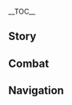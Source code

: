 {{CharacterTabs}}
{{LanguageTabs}}
__TOC__
==Story==
{{VO/Story
|character           = Kaveh
|language            = ja
|name                = カーヴェ

<!-- Hello -->
|vo_01_01_title      = 初めまして…
|vo_01_01_subtitle   = Hello
|vo_01_01_file       = VO_{language}{character} Hello.ogg
|vo_01_01_tx         = こうして会えたのは喜ばしいことだ。近しいビジョンを持つ人といてこそ、会話も弾むというものだからね。<br>初めまして、そしてこんにちは。僕は建築デザイナーのカーヴェだ。僕の協力がいるということなら、まずは詳しい要望を伺おうか。
|vo_01_01_rm         = Koushite aeta no wa yorokobashii koto da. Chikashii bijion wo motsu hito to ite koso, kaiwa mo hazumu to iu mono da kara ne.<br>Hajimemashite, soshite konnichiwa. Boku wa kenchiku dezainaa no Kaave da. Boku no kyouryoku ga iru to iu koto nara, mazu wa kuwashii youbou wo ukagaou ka.

<!-- Chats -->
|vo_02_01_title      = 世間話·美学
|vo_02_01_subtitle   = Chat: Beauty
|vo_02_01_file       = VO_{language}{character} Chat - Beauty.ogg
|vo_02_01_tx         = 美の鑑賞というものを理解できるのは、ある種のいい品性だと言えるな。
|vo_02_01_rm         = Bi no kanshou to iu mono wo rikai dekiru no wa, aru shu no ii hinsei da to ieru na.
|vo_02_02_title      = 世間話·退屈しのぎ
|vo_02_02_subtitle   = Chat: Overcoming Boredom
|vo_02_02_file       = VO_{language}{character} Chat - Overcoming Boredom.ogg
|vo_02_02_tx         = 家に閉じこもってばかりいないで、もっと出歩くんだ。
|vo_02_02_rm         = Ie ni tojikomotte bakari inai de, motto dearuku nda.
|vo_02_03_title      = 世間話·改善
|vo_02_03_subtitle   = Chat: Final Polish
|vo_02_03_file       = VO_{language}{character} Chat - Final Polish.ogg
|vo_02_03_tx         = 前の案にはまだ改善点が残ってる。締め切りまでもう少し直すとしよう…
|vo_02_03_rm         = Mae no an ni wa mada kaizenten ga nokotteru. Shimekiri made mou sukoshi naosu to shiyou...

<!-- Weather -->
|vo_03_01_title      = 雨の日…
|vo_03_01_subtitle   = When It Rains
|vo_03_01_file       = VO_{language}{character} When It Rains.ogg
|vo_03_01_tx         = あれ？雨が降ってきたな。まずいぞ、傘は持ってきてないのに…
|vo_03_01_rm         = Are? Ame ga futte kita na. Mazui zo, kasa wa motte kite nai no ni...
|vo_03_02_title      = 雷の日…
|vo_03_02_subtitle   = When Thunder Strikes
|vo_03_02_file       = VO_{language}{character} When Thunder Strikes.ogg
|vo_03_02_tx         = いまの落雷を見たか？面白い形をしてたな！
|vo_03_02_rm         = Ima no rakurai wo mita ka? Omoshiroi katachi wo shiteta na!
|vo_03_03_title      = 雪の日…
|vo_03_03_subtitle   = When It Snows
|vo_03_03_file       = VO_{language}{character} When It Snows.ogg
|vo_03_03_tx         = スーーーッ…やけに背中の風通しがいいな…それに、胸元も…
|vo_03_03_rm         = Suuuu'... Yake ni senaka no kazetooshi ga ii na... Sore ni, munamoto mo...
|vo_03_04_title      = 晴れの日…
|vo_03_04_subtitle   = When the Sun Is Out
|vo_03_04_file       = VO_{language}{character} When the Sun Is Out.ogg
|vo_03_04_tx         = 日光を浴びすぎると、眠くなるんだ。徹夜で仕事をしたときみたいに、頭がクラクラするよ…
|vo_03_04_rm         = Nikkou wo abisugiru to, nemuku naru nda. Tetsuya de shigoto wo shita toki mitai ni, atama ga kurakura suru yo...
|vo_03_05_title      = 砂漠にいる時…
|vo_03_05_subtitle   = In the Desert
|vo_03_05_file       = VO_{language}{character} In the Desert.ogg
|vo_03_05_tx         = 初めて来たわけじゃないんだが、毎度毎度暑すぎるんだよ…はぁ、どこかに涼しい場所ないかな…
|vo_03_05_rm         = Hajimete kita wake ja nai nda ga, maido maido atsusugiru nda yo... Haa, doko ka ni suzushii basho nai ka na...

<!-- Greetings -->
|vo_04_01_title      = おはよう…
|vo_04_01_subtitle   = Good Morning
|vo_04_01_file       = VO_{language}{character} Good Morning.ogg
|vo_04_01_tx         = よく眠れたか？君の今日が順調で、かつ朝っぱらから機嫌を損なうようなやつに出会わないことを祈ってるよ。
|vo_04_01_rm         = Yoku nemureta ka? Kimi no kyou ga junchou de, katsu asappara kara kigen wo sokonau you-na yatsu ni deawanai koto wo inotteru yo.
|vo_04_02_title      = こんにちは…
|vo_04_02_subtitle   = Good Afternoon
|vo_04_02_file       = VO_{language}{character} Good Afternoon.ogg
|vo_04_02_tx         = 真昼の日差しは厳しい…外に干してた建材はどうなったかな…
|vo_04_02_rm         = Mahiru no hizashi wa kibishii... Soto ni hoshiteta kenzai wa dou natta ka na...
|vo_04_03_title      = こんばんは…
|vo_04_03_subtitle   = Good Evening
|vo_04_03_file       = VO_{language}{character} Good Evening.ogg
|vo_04_03_tx         = 今夜は星が沢山見えるなあ。何だか、いい兆しだと思わないか？
|vo_04_03_rm         = Kon'ya wa hoshi ga takusan mieru naa. Nan da ka, ii kizashi da to omowanai ka?
|vo_04_04_title      = おやすみ…
|vo_04_04_subtitle   = Good Night
|vo_04_04_file       = VO_{language}{character} Good Night.ogg
|vo_04_04_tx         = 頭を空っぽにして、すべての悩みを忘れよう。おやすみ。
|vo_04_04_rm         = Atama wo karappo ni shite, subete no nayami wo wasureyou. Oyasumi.

<!-- About -->
|vo_05_01_title      = カーヴェ自身について·専門
|vo_05_01_subtitle   = About {character}: Expertise
|vo_05_01_file       = VO_{language}{character} About {character} - Expertise.ogg
|vo_05_01_tx         = 専門分野の話となると、僕もプライドの高い方だと思うんだ。もっとも、ほとんどの学者がそうだろうし、むしろそれこそが僕たちの根幹を成していると言える。このプライドさえも失ってしまえば、自分にも他人にも、多くを求めることができなくなるだろう。
|vo_05_01_rm         = Senmon bun'ya no hanashi to naru to, boku mo puraido no takai hou da to omou nda. Motto mo, hotondo no gakusha ga sou darou shi, mushiro sore koso ga boku-tachi no konkan wo nashite iru to ieru. Kono puraido sae mo ushinatte shimaeba, jibun ni mo tanin ni mo, ooku wo motomeru koto ga dekinaku naru darou.
|vo_05_02_title      = カーヴェ自身について·芸術
|vo_05_02_subtitle   = About {character}: Artistry
|vo_05_02_friendship = 4
|vo_05_02_file       = VO_{language}{character} About {character} - Artistry.ogg
|vo_05_02_tx         = 芸術性は…僕が仕事で一番に求めるものじゃないし、そうなるべきでもない。品質と安全性こそが一番大切だ。だからといって、僕が一度でも芸術性を諦めたことはないぞ。何故なら、それが僕と他の人を根本から分かつものなんだからな。
|vo_05_02_rm         = Geijutsusei wa... Boku ga shigoto de ichiban motomeru mono ja nai shi, sou narubeki de mo nai. Hinshitsu to anzeisei koso ga ichiban taisetsu da. Da kara to itte, boku ga ichido de mo geijutsusei wo akirameta koto wa nai zo. Naze nara, sore ga boku to hoka no hito wo konpon kara wakatsu mono nan da kara na.

<!-- About Us -->
|vo_06_01_title      = 鑑賞について…
|vo_06_01_subtitle   = About Us: Appreciation
|vo_06_01_file       = VO_{language}{character} About Us - Appreciation.ogg
|vo_06_01_tx         = アルカサルザライパレスは見たことあるだろ？あれは僕の一番のお気に入りだ。僕はあの作品に、それはもう、他のやつには到底理解できないほどの心血を注いだ…ははっ、君たちは僕じゃないし、この業界に従事しているわけでもないから、きっと理解できないだろう。まぁ…たまには、人にも理解してもらいたいんだけどね。
|vo_06_01_rm         = Arukasaruzarai Paresu wa mita koto aru daro? Are wa boku no ichiban no o-ki ni iri da. Boku wa ano sakuhin ni, sore wa mou, hoka no yatsu ni wa toutei rikai dekinai hodo no shinketsu wo sosoi da... Haha', kimi-tachi wa boku ja nai shi, kono gyoukai ni juuji shite iru wake de mo nai kara, kitto rikai dekinai darou. Maa... Tama ni wa, hito ni mo rikai shite moraitai da kedo ne.
|vo_06_02_title      = 理想について…
|vo_06_02_subtitle   = About Us: Ideals
|vo_06_02_friendship = 6
|vo_06_02_file       = VO_{language}{character} About Us - Ideals.ogg
|vo_06_02_tx         = その人の理想を見抜くことで、初めてその人の心に触れることができる…僕はずっとそう思ってる。だけど、理想とか夢とか…自分や人のそういったところに触れるのは、ある種のリスク、可能性を広げることにつながるかもしれない。そして、誰もがそれらに向き合える力を持ってるわけじゃないんだ。
|vo_06_02_rm         = Sono hito no risou wo minuku koto de, hajimete sono hito no kokoro ni fureru koto ga dekiru... Boku wa zutto sou omotteru. Da kedo, risou to ka yume to ka... Jibun ya hito no sou itta tokoro ni fureru no wa, aru shu no risuku, kanousei wo hirogeru koto ni tsunagaru ka mo shirenai. Soshite, dare mo ga sorera ni mukiaeru chikara wo motteru wake ja nai nda.

<!-- Miscellany I -->
|vo_07_01_title      = 「神の目」について…
|vo_07_01_subtitle   = About the [[Vision]]
|vo_07_01_friendship = 4
|vo_07_01_file       = VO_{language}{character} About the Vision.ogg
|vo_07_01_tx         = できれば、こんな言葉は口にしたくないんだが&mdash;&mdash;「願いを持つことは、時には辛いことでもある」ってね。幸い、僕は自分の「神の目」のことは嫌いじゃない。
|vo_07_01_rm         = Dekireba, konna kotoba wa kuchi ni shitakunai nda ga{{lmdash}} "Negai wo motsu koto wa, toki ni wa tsurai koto de mo aru" tte ne. Saiwai, boku wa jibun no "Kami no Me" no koto wa kirai ja nai.
|vo_07_02_title      = シェアしたいこと…
|vo_07_02_subtitle   = Something to Share
|vo_07_02_file       = VO_{language}{character} Something to Share.ogg
|vo_07_02_tx         = 自分が何のために創作をしているのか、これを理解している人は尊敬に値する。君もそう思うだろ？
|vo_07_02_rm         = Jibun ga nan no tame ni sousaku wo shite iru no ka, kore wo rikai shite iru hito wa sonkei ni atai suru. Kimi mo sou omou daro?
|vo_07_03_title      = 興味のあること…
|vo_07_03_subtitle   = Interesting Things
|vo_07_03_file       = VO_{language}{character} Interesting Things.ogg
|vo_07_03_tx         = 素人は、妙論派建築デザイナーたちの専門分野を、土やら木材やらだと思いがちだが…これはあまりにも浅い見解だ。議論の必要もない。材料をくっつけるだけで建物が完成するっていうなら、それはこの学科の存在意義を否定しているようなものだ。建築設計は人類の文化の一環であり、芸術でもある。芸術が人から離れ、独立して存在することは不可能なんだ。使う人の気持ち、見る人の心境…僕はこれらについて常々考えを巡らせている。ああ、そうだ。芸術表現と人文的なニーズをいかに融合させるかというのも、とても重要だからな。
|vo_07_03_rm         = Shirouto wa, Myouron-ha kenchiku dezainaa-tachi no senmon bun'ya wo, tsuchi yara mokuzai yara da to omoi ga chi da ga... Kore wa amari ni mo asai kenkai da. Giron no hitsuyou mo nai. Zairyou wo kuttsukeru dake de tatemono ga kansei suru tte iu nara, sore wa kono gakka no sonzai igi wo hitei shite iru you-na mono da. Kenchiku sekkei wa jinrui no bunka no ikkan de ari, geijutsu de mo aru. Geijutsu ga hito kara hanare, dokuritsu shite sonzai suru koto wa fukanou nan da. Tsukau hito no kimochi, miru hito no shinkyou... Boku wa korera ni tsuite tsunedzune kangae wo megurasete iru. Aa, sou da. Geijutsu hyougen to jinbunteki-na niizu wo ika ni yuugou saseru ka to iu mono, totemo juuyou da kara na.

<!-- About Others -->
|vo_08_01_title      = クラクサナリデビについて…
|vo_08_01_subtitle   = About [[Lesser Lord Kusanali]]
|vo_08_01_friendship = 4
|vo_08_01_file       = VO_{language}{character} About Lesser Lord Kusanali.ogg
|vo_08_01_tx         = クラクサナリデビ様はとても賢明な神だ。知恵に富み、常人とは比べようもない美徳を持っていらっしゃる。彼女は他人を理解し、包容してくれるんだ…スメールのような学術の国において、クラクサナリデビ様が落ち着いていられるのには…感心するばかりだよ。<br>たまに思うんだが、神様には悩みが何もないんだろうか？知恵は往々にして、困惑と共に生まれてくるものだ…そう考えると、一体何が本当の幸せなんだろうな。
|vo_08_01_rm         = Kura Kusanari Debi-sama wa totemo kenmei-na kami da. Chie ni tomi, joujin to wa kurabeyou mo nai bitoku wo motte irassharu. Kanojo wa tanin wo rikai shi, houyou shite kureru nda... Sumeeru no you-na gakujutsu no kuni ni oite, Kura Kusanari Debi-sama ga ochitsuite irareru no ni wa... Kanshin suru bakari da yo.<br>Tama ni omou nda ga, kami-sama ni wa nayami ga nani mo nai ndarou ka? Chie wa ouou ni shite, konwaku to tomo ni umarete kuru mono da... Sou kangaeru to, ittai nani ga hontou no shiawase nan darou na.
|vo_08_02_title      = アルハイゼンについて·性格
|vo_08_02_subtitle   = About [[Alhaitham]]: Temperament
|vo_08_02_friendship = 4
|vo_08_02_file       = VO_{language}{character} About Alhaitham - Temperament.ogg
|vo_08_02_tx         = あいつほどあきれたやつは…人間がどれだけたくさんいようと、二人と見つけることはできないだろうな！この言葉、たとえ本人を目の前にしたって言えるぞ。<br>あいつは頭がいい、それは君も知ってるだろう。賢いやつほど短気だというが…それは半分しか合ってない。特にあいつの場合はな&mdash;&mdash;一般的な友好の定義に沿って振舞う方法をよく知ってるにも関わらず、ただそうしたくないから、しないというだけなんだ。<br>もし君があいつのことを性格が普通にいいとか、お堅くて機械みたいなやつだとか思ってるのなら、それはあいつのことを十分に知らない証拠だ。あいつの個性は強烈すぎて、普通の人間には理解できないんだよ。
|vo_08_02_rm         = Aitsu hodo akireta yatsu wa... Ningen ga dore dake takusan iyou to, futari to mitsukeru koto wa dekinai darou na! Kono kotoba, tatoe honnin wo me no mae ni shitatte ieru zo.<br>Aitsu wa atama ga ii, sore wa kimi mo shitteru darou. Kashikoi yatsu hodo tanki da to iu ga... Sore wa hanbun shika atte nai. Toku ni aitsu no baai wa na{{lmdash}} Ippanteki-na yuukou no teigi ni sotte furumau houhou wo yoku shitteru ni mo kakawarazu, tada sou shitakunai kara, shinai to iu dake nan da.<br>Moshi kimi ga aitsu no koto wo seikaku ga futsuu ni ii to ka, o-katakute kikai mitai-na yatsu da to ka omotteru no nara, sore wa aitsu no koto wo juubun ni shiranai shouko da. Aitsu no kosei wa kyouretsu sugite, futsuu no ningen ni wa rikai dekinai nda yo.
|vo_08_03_title      = アルハイゼンについて·複雑
|vo_08_03_subtitle   = About [[Alhaitham]]: It's Complicated
|vo_08_03_friendship = 4
|vo_08_03_file       = VO_{language}{character} About Alhaitham - It's Complicated.ogg
|vo_08_03_tx         = 確かに、アルハイゼンにはいくらか助けられてきた。もし学生時代の親しい間柄が続いていたとしたら…僕は今でもしょっちゅう、あいつに感謝の言葉を浴びせていただろう。けど…もうそんなことは口に出せないし、そんな気持ちを簡単に認めることもしたくないんだ。<br>まあ、何にでも善し悪しがあるだろ？色んなものがまるで運命のいたずらみたいで…これは、何回かやり直したくらいじゃ見抜けないんだ。もちろん、ああいうやつと知り合えるのも得難いことではある。あいつが自分の性格の特にひどい部分を抑えられたら、なおいいんだけどね。いや、そんなの不可能か。
|vo_08_03_rm         = Tashika ni, Aruhaizen ni wa ikuraka tasukerarete kita. Moshi gakusei jidai no shitashii aidagara ga tsudzuite ita to shitara... Boku wa ima de mo shocchuu, aitsu ni kansha no kotoba wo abisete itadarou. Kedo... Mou sonna koto wa kuchi ni dasenai shi, sonna kimochi wo kantan ni mitomeru koto mo shitakunai nda.<br>Maa, nan ni de mo yoshiashi de aru daro? Ironna mono ga maru de unmei no itazura mitai de... Kore wa, nankaika yarinaoshita kurai ja minukenai nda. Mochiron, aa iu yatsu to shiriaeru no mo egatai koto de wa aru. Aitsu ga jibun no seikaku no toku ni hidoi bubun wo osaeraretara, nao ii nda kedo ne. Iya, sonna no fukanou ka.
|vo_08_04_title      = ティナリについて…
|vo_08_04_subtitle   = About [[Tighnari]]
|vo_08_04_friendship = 4
|vo_08_04_file       = VO_{language}{character} About Tighnari.ogg
|vo_08_04_tx         = ティナリか。会えばわかるけど、優しくて知識も豊富、決して自分の知恵をひけらかすようなこともしない、とてもいいやつだ。彼は自分の仕事を心から楽しんでいる。<br>アルカサルザライパレスを建設してた頃、ガーデニング用の花の選び方を聞いたことがあるんだ。彼から返事の手紙をもらって、それからは他の問題が起きたときも助けてもらった。そうそう、セノと知り合えたのも、彼のおかげだ。
|vo_08_04_rm         = Tinari ka. Aeba wakaru kedo, yasashikute chishiki mo houfu, kesshite jibun no chie wo hikerakasu you-na koto mo shinai, totemo ii yatsu da. Kare wa jibun no shigoto wo kokoro kara tanoshinde iru.<br>Arukasaruzarai Paresu wo kensetsu shiteta koro, gaadeningu you no hana no erabikata wo kiita koto ga aru nda. Kare kara henji no tegami wo moratte, sore kara wa hoka no mondai ga okita toki mo tasukete moratta. Sousou, Seno to shiriaeta no mo, kare no okage da.
|vo_08_05_title      = ドリーについて…
|vo_08_05_subtitle   = About [[Dori]]
|vo_08_05_friendship = 4
|vo_08_05_file       = VO_{language}{character} About Dori.ogg
|vo_08_05_tx         = ドリーはアルカサルザライパレスの主で…なんだって？当たり前じゃないか、もちろんあれは僕のじゃないぞ。…そんなこと聞くなよ！<br>彼女は賢くて抜け目なく、自分のために他人を動かす方法をよく知っている。僕は…ぐぅ…とある理由で彼女から金を借りた。その件はとても複雑で…と、とにかく、彼女にはもう少し手加減してほしいもんだ、金の問題で僕を四六時中苦しめるのはやめてほしいね。…彼女、もっと優しくていい人になれると思うんだけどな。どうしてああなってしまったんだろう。
|vo_08_05_rm         = Dorii wa Arukasaruzarai Paresu no aruji de... Nan da tte? Atarimae ja nai ka, mochiron are wa boku no ja nai zo. ...Sonna koto kikuna yo!<br>Kanojo wa kashikokute nukemenaku, jibun no tame ni tanin wo ugokasu houhou wo yoku shitte iru. Boku wa... guu... to aru riyuu de kanojo kara kane wo karita. Sono ken wa totemo fukuzatsu de... To, tonkaku, kanojo ni wa mou sukoshi tekagen shite hoshii monda, kane no mondai de boku wa shirokujichuu kurushimeru no wa yamete hoshii ne. ...Kanojo, motto yasashikute ii hito ni nareru to omou nda kedo na. Doushite aa natte shimatta ndarou.
|vo_08_06_title      = セノについて…
|vo_08_06_subtitle   = About [[Cyno]]
|vo_08_06_friendship = 4
|vo_08_06_file       = VO_{language}{character} About Cyno.ogg
|vo_08_06_tx         = セノは一見冷酷で非情に見えるけど、実は温かい心の持ち主さ。ある時、ティナリが一番の友達を紹介してくれるって言うから、彼の示す方を見たんだ…そしたら、えらく覇気のあるマハマトラが入って来るじゃないか…あのときは驚いたよ。だって、ああいうタイプのマハマトラが学者とそこまで親しくなるなんて…思いもよらないだろ。<br>まあ、僕は彼のジョークに耐えられなかったけどね。冬の日にあれを聞いたら、体中の毛という毛が逆立ってしまうだろうな。もしセノが、ティナリのところで一緒に食事しようって誘ってきたら、コートをもう一枚着ていったほうがいいぞ。
|vo_08_06_rm         = Seno wa ikken reikoku de hijou ni mieru kedo, jitsu wa atatakai kokoro no mochinushi sa. Aru toki, Tinari ga ichiban no tomodachi wo shoukai shite kureru tte iu kara, kare no shimesu hou wo mita nda... Soshitara, eraku haki no aru Mahamatora ga haitte kuru ja nai ka... Ano toki wa odoroita yo. Da tte, aa iu taipu no Mahamatora ga gakusha to soko made shitashiku naru nante... Omoi mo yoranai daro.<br>Maa, boku wa kare no jooku ni taerarenakatta kedo ne. Fuyu no hi ni are wo kiitara, karadajuu no ke to iu te ga sakadatte shimau darou na. Moshi Seno ga, Tinari no tokoro de issho ni shokuji shiyou tte sasotte kitara, kooto wo mou ichimai kite itta hou ga ii zo.
|vo_08_07_title      = コレイについて…
|vo_08_07_subtitle   = About [[Collei]]
|vo_08_07_friendship = 4
|vo_08_07_file       = VO_{language}{character} About Collei.ogg
|vo_08_07_tx         = コレイか、もう僕らは結構な数会ってるんじゃないかな。あの子はアシスタントであると同時に学生でもあるから、いつもティナリのそばにくっついているよ。何に対しても真剣に取り組むし、辛抱強くて、同年代の子たちよりずっと頼もしい。<br>でも…あの子が色々悩み事を抱えているのは、一目見れば分かる。
|vo_08_07_rm         = Korei ka, mou bokura wa kekkou-na kazu atteru njanai ka na. Ano ko wa ashisutanto de aru to douji ni gakusei de mo aru kara, itsumo Tinari no soba ni kuttsuite iru yo. Nan ni taishite mo shinken ni torikumu shi, shinbou-dzuyokute, dounendai no ko-tachi yori zutto tanomoshii.<br>De mo... Ano ko ga iroiro nayamigoto wo kakaete iru no wa, hitome mireba wakaru.
|vo_08_08_title      = ニィロウについて…
|vo_08_08_subtitle   = About [[Nilou]]
|vo_08_08_friendship = 4
|vo_08_08_file       = VO_{language}{character} About Nilou.ogg
|vo_08_08_tx         = ニィロウの踊り子としての力量は疑いようがない。ズバイルシアターがあんな役者を雇えるなんてな…ちょっと運が良すぎるんじゃないか。<br>あの子は性格が良くて、踊っているときもずっと笑顔、客席のみんなに励ましの言葉までかけてくれるらしいぞ。時間があったら、僕もニィロウの公演を見に行ってみよう。
|vo_08_08_rm         = Niirou no odoriko toshite no rikiryou wa utagai you ga nai. Zubairu Shiataa ga anna yakusha wo yatoeru nante na... Chotto un ga yosugiru nja nai ka.<br>Ano ko wa seikaku ga yokute, odotte iru toki mo zutto egao, kyakuseki no minna ni hagemashi no kotoba made kakete kureru rashii zo. Jikan ga attara, boku mo Niirou no kouen wo mi ni itte miyou.
|vo_08_09_title      = ファルザンについて…
|vo_08_09_subtitle   = About [[Faruzan]]
|vo_08_09_friendship = 4
|vo_08_09_file       = VO_{language}{character} About Faruzan.ogg
|vo_08_09_tx         = ファルザン先輩は…率直にものを言うタイプなんだ。教令院の一部の生徒は彼女を恐れているらしいが、それも無理ないな。でも、別に先輩は悪巧みをしようと考えてるわけじゃなくて、ただ興味のある学問に専念しているだけだ。知論派の人間は付き合いにくいと言う人もいるけど、それはまあ…ははは…<br>君も、彼女から生徒にならないかって誘われただろ？確かに、先輩は時々気の狂ったセールスマンに見えることもある…だけど彼女の学識は本物だ。その点は間違いない。
|vo_08_09_rm         = Faruzan-senpai wa... socchoku ni mono wo iu taipu nan da. Kyourei-in no ichibu no seito wa kanojo wo osorete iru rashii ga, sore mo muri nai na. De mo, betsu ni senpai wa warudakumi wo shiyou to kangaete wake ja nakute, tada kyoumi no aru gakumon ni sennen shite iru dake da. Chiron-ha no ningen wa tsukiai nikui to iu hito mo iru kedo, sore wa maa... Hahaha...<br>Kimi mo, kanojo kara seito ni naranai katte sasowareta daro? Tashika ni, senpai wa tokidoki ki no kurutta seerusuman ni mieru koto mo aru... Da kedo kanojo no gakushiki wa honmono da. Sono ten wa machigainai.

<!-- More About -->
|vo_09_01_title      = カーヴェを知る·1
|vo_09_01_subtitle   = More About {character}: I
|vo_09_01_file       = VO_{language}{character} More About {character} - 01.ogg
|vo_09_01_tx         = スメールでそこそこ有名？僕が？はははっ、みんな適当に言っているだけさ。自分では…まずまずかなと思ってるよ。ここに長く住めば、誰だって有名になれる。むしろ、目立たないままでいるほうが難しいんじゃないか。<br>君が僕のことを破産の件で知ったわけじゃないことを祈るよ、ふん…僕について聞きたいなら、僕のいいところをいくつか教えてやってもいいぞ。
|vo_09_01_rm         = Sumeeru de sokosoko yuumei? Boku ga? Hahaha', minna tekitou ni itte iru dake sa. Jibun de wa... Mazumazu ka na to omotteru yo. Koko ni nagaku sumeba, dare da tte yuumei ni nareru. Mushiro, medatanai mama de iru hou ga muzukashii nja nai ka.<br>Kimi ga boku no koto wo hasan no ken de shitta wake ja nai koto wo inoru yo, fun... Boku ni tsuite kikitai nara, boku no ii tokoro wo ikutsu ka oshiete yatte mo ii zo.
|vo_09_02_title      = カーヴェを知る·2
|vo_09_02_subtitle   = More About {character}: II
|vo_09_02_friendship = 3
|vo_09_02_file       = VO_{language}{character} More About {character} - 02.ogg
|vo_09_02_tx         = 教令院の学生になろうとか、思ってないよな？現実的な角度から助言しよう。たとえそうなっても、設計だけはやめておけ。設計は面白い、だけど本当に疲れるんだ。卒業したての頃、僕は先輩の下で働いていた…毎日こき使われ、がむしゃらに働いたよ。長いこと持ちこたえたけど、危うく過労死するところだったんだぞ。
|vo_09_02_rm         = Kyourei-in no gakusei ni narou to ka, omotte nai yo na? Genjitsuteki-na kakudo kara jogen shiyou. Tatoe sou natte mo, sekkei dake wa yamete oke. Sekkei wa omoshiroi, da kedo hontou ni tsukareru nda. Sotsugyou shitate no koro, boku wa senpai no shita de hataraite ita... Mainichi kokitsukaware, gamushara ni hataraita yo. Nagai koto mochikotaeta kedo, ayauku karoushi suru tokoro datta nda zo.
|vo_09_03_title      = カーヴェを知る·3
|vo_09_03_subtitle   = More About {character}: III
|vo_09_03_friendship = 4
|vo_09_03_file       = VO_{language}{character} More About {character} - 03.ogg
|vo_09_03_tx         = 人間の美意識を統一するのは難しい。だが幸い、美という概念は、比較的具体的なほうだ。美学の中には、基礎となる基準があると僕は思っている。美意識そのものを向上させることは不可能ではないとはいえ、沢山の時間を費やして積み重ねることが必要なんだ。もし、もっと詳しく知りたいのなら、僕を訪ねてくれ。
|vo_09_03_rm         = Ningen no biishiki wo touitsu suru no wa muzukashii. Da ga saiwai, bi to iu gainen wa, hikakuteki gutaiteki-na hou da. Bigaku no naka ni wa, kiso to naru kijun ga aru to boku wa omotte iru. Biishiki sono mono wo koujou saseru koto wa fukanou de wa nai to wa ie, takusan no jikan wo tsuiyashite tsumikasaneru koto ga hitsuyou nan da. Moshi, motto kuwashiku shiritai no nara, boku wo tazunete kure.
|vo_09_04_title      = カーヴェを知る·4
|vo_09_04_subtitle   = More About {character}: IV
|vo_09_04_friendship = 5
|vo_09_04_file       = VO_{language}{character} More About {character} - 04.ogg
|vo_09_04_tx         = 僕のことを「トラブルメーカー」って言う人もいるな。まったく、何だその言葉は？人が前に進む以上、他人や物事とのトラブルは避けられない。面倒事が嫌だってだけで、多くの事に目をつぶってしまう方がどうかと思うぞ。
|vo_09_04_rm         = Boku no koto wo "toraburu meekaa" tte iu hito mo iru na. Mattaku, nan da sono kotoba? Hito ga mae ni susumu ijou, tanin ya monogoto to no toraburu wa sakerarenai. Mendougoto ga iya datte dake de, ooku no koto ni me wo tsubutte shimau hou ga dou ka to omou zo.
|vo_09_05_title      = カーヴェを知る·5
|vo_09_05_subtitle   = More About {character}: V
|vo_09_05_friendship = 6
|vo_09_05_file       = VO_{language}{character} More About {character} - 05.ogg
|vo_09_05_tx         = 休みの日には飲みに行くよ。酒は悩みを薄めてくれるんだ。ん？もちろん、ただの暇つぶしだぞ。<br>えっと…コホンッ！そんな目で見ないでくれ…わかったよ。山ほど悩みを抱えていることは認めるさ！やり残した仕事、解決できない難題、人と人のわだかまり…君は、そういうことに悩まされたりしないのか？
|vo_09_05_rm         = Yasumi no hi ni wa nomi ni iku yo. Sake wa nayami wo usumete kureru nda. Mochiron, tada no himatsubushi da zo.<br>Etto... Kohon'! Sonna me de minaide kure... Wakatta yo. Yama hodo nayami wo kakaete iru koto wa mitomeru sa! Yarinokoshita shigoto, kaiketsu dekinai nandai, hito to hito no wagakamari... Kimi wa, sou iu koto ni nayamasaretari shinai no ka?

<!-- Miscellany II -->
|vo_10_01_title      = カーヴェの趣味…
|vo_10_01_subtitle   = {character}'s Hobbies
|vo_10_01_file       = VO_{language}{character} Hobbies.ogg
|vo_10_01_tx         = 音楽、建築、彫刻に絵画芸術、どれも時間をかけて鑑賞する価値のあるものだ。<br>今すぐ全部となると難しいが…興味さえ持っていれば、いつかすべてをマスターできるかもしれないな。ほら、少なくとも僕は演奏ができるぞ。
|vo_10_01_rm         = Ongaku, kenchiku, choukoku ni kaiga geijutsu, dore mo jikan wo kakete kanshou suru kachi no aru mono da.<br>Ima sugu zenbu to naru to muzukashii ga... Kyoumi sae motte ireba, itsuka subete wo masutaa dekiru ka mo shirenai. Hora, sukunaku to mo boku wa ensou ga dekiru zo.
|vo_10_02_title      = カーヴェの悩み…
|vo_10_02_subtitle   = {character}'s Troubles
|vo_10_02_file       = VO_{language}{character} Troubles.ogg
|vo_10_02_tx         = 悩みか…うーん、やはりパッと浮かぶのは金銭的なものかな。<br>僕は稼げないんじゃなくて、貯めることができないんだ。日頃から金を使う場面が多くて、気を抜いてしまうと…でもまあ、心配するな。これでも昔よりはマシになったんだ。トラブルに巻き込まれないよう、用心しておくよ。
|vo_10_02_rm         = Nayami ka... Uun, yahari pa' to ukabu no wa kinsenteki-na mono ka na.<br>Boku wa kasegenai nja nakute, tameru koto ga dekinai nda. Higoro kara kane wo tsukau bamen ga ookute, ki wo nuite shimau to... De mo maa, shinpai suru na. Kore de mo mukashi yori wa mashi ni natta nda. Toraburu ni makikomarenai you, youjin shite oku yo.
|vo_10_03_title      = 好きな食べ物…
|vo_10_03_subtitle   = Favorite Food
|vo_10_03_file       = VO_{language}{character} Favorite Food.ogg
|vo_10_03_tx         = 酒に温かいスープ、あとはクリームやチーズの入った料理かな。どれも僕の好物だ。ああ、新鮮なフルーツもいいな。
|vo_10_03_rm         = Sake ni atatakai suupu, ato wa kuriimu ya chiizu no haitta ryouri ka na. Dore mo boku no koubutsu da. Aa, shinsen-na furuutsu mo ii na.
|vo_10_04_title      = 嫌いな食べ物…
|vo_10_04_subtitle   = Least Favorite Food
|vo_10_04_file       = VO_{language}{character} Least Favorite Food.ogg
|vo_10_04_tx         = 熱くて辛いものは飲み込みにくいからダメだ。少なくとも冷めるまでは無理だ。
|vo_10_04_rm         = Atsukute karai mono wa nomikomi nikui kara dame da. Sukunaku to mo sameru made wa muri da.

<!-- Receiving a Gift -->
|vo_11_01_title      = 贈り物を受け取る·1
|vo_11_01_subtitle   = Receiving a Gift: I
|vo_11_01_file       = VO_{language}{character} Receiving a Gift - 01.ogg
|vo_11_01_tx         = すっごく美味しい！なあ、作り方を教えてくれないか？
|vo_11_01_rm         = Suggoku oishii! Naa, tsukurikata wo oshiete kurenai ka?
|vo_11_02_title      = 贈り物を受け取る·2
|vo_11_02_subtitle   = Receiving a Gift: II
|vo_11_02_file       = VO_{language}{character} Receiving a Gift - 02.ogg
|vo_11_02_tx         = 酒のつまみにするといいかもね。
|vo_11_02_rm         = Sake no tsumami ni suru to ii ka mo ne.
|vo_11_03_title      = 贈り物を受け取る·3
|vo_11_03_subtitle   = Receiving a Gift: III
|vo_11_03_file       = VO_{language}{character} Receiving a Gift - 03.ogg
|vo_11_03_tx         = …ん？うぅ…ちょっと…その…
|vo_11_03_rm         = ...N? Uu... Chotto... Sono...

<!-- Birthday -->
|vo_12_01_title      = 誕生日…
|vo_12_01_subtitle   = Birthday
|vo_12_01_file       = VO_{language}{character} Birthday.ogg
|vo_12_01_tx         = 今日は君の誕生日だったのか？おめでとう！誕生日はとても大切な日だ。そして、一年の中で最も家族が恋しくなる日でもある。今日一日、君がご機嫌で過ごせますように。
|vo_12_01_rm         = Kyou wa kimi no tanjoubi datta no ka? Omedetou! Tanjoubi wa totemo taisetsu-na hi da. Soshite, ichinen no naka de motto mo kazoku ga koishiku naru hi de mo aru. Kyou ichinichi, kimi ga go-kigen de sugosemasu you ni.

<!-- Feelings About Ascension -->
|vo_13_01_title      = 突破した感想·起
|vo_13_01_subtitle   = Feelings About Ascension: Intro
|vo_13_01_ascension  = 1
|vo_13_01_file       = VO_{language}{character} Feelings About Ascension - 01.ogg
|vo_13_01_tx         = 悪くない感じだ、ありがとう。
|vo_13_01_rm         = Warukunai kanji da, arigatou.
|vo_13_02_title      = 突破した感想·承
|vo_13_02_subtitle   = Feelings About Ascension: Building Up
|vo_13_02_ascension  = 2
|vo_13_02_file       = VO_{language}{character} Feelings About Ascension - 02.ogg
|vo_13_02_tx         = なあ、もう一回できないか？
|vo_13_02_rm         = Naa, mou ikkai dekinai ka?
|vo_13_03_title      = 突破した感想·転
|vo_13_03_subtitle   = Feelings About Ascension: Climax
|vo_13_03_ascension  = 4
|vo_13_03_file       = VO_{language}{character} Feelings About Ascension - 03.ogg
|vo_13_03_tx         = 視野がさらに広がった…この感覚を、持ち続けていきたい。
|vo_13_03_rm         = Shiya ga sara ni hirogatta... Kono kankaku wo, mochitsudzukete ikitai.
|vo_13_04_title      = 突破した感想·結
|vo_13_04_subtitle   = Feelings About Ascension: Conclusion
|vo_13_04_ascension  = 6
|vo_13_04_file       = VO_{language}{character} Feelings About Ascension - 04.ogg
|vo_13_04_tx         = 力が多ければ多いほど、できることも増える。たとえ、そのために代償を払うことになっても…たとえ、それが苦しみの上にしか成り立たない理想だとしても…僕は、引き下がりたくない。
|vo_13_04_rm         = Chikara ga ookereba ooi hodo, dekiru koto mo fueru. Tatoe, sono tame ni daishou wo harau koto ni natte mo... Tatoe, sore ga kurushimi no ue ni shika naritatanai risou da toshite mo... Boku wa, hikisagaritakunai.
|vo_13_04_tl         = 
}}

==Combat==
{{Combat VO
|character           = Kaveh
|language            = ja

<!-- Elemental Skill -->
|skill_1_tx          = スキャン！
|skill_1_rm          = Sukyan!
|skill_2_tx          = さあ、こい！
|skill_2_rm          = Saa, koi!
|skill_3_tx          = 障害物クリア！
|skill_3_rm          = Shougaibutsu kuria!

<!-- Elemental Burst -->
|burst_1_tx          = ようく見てろ！
|burst_1_rm          = Youku mitero!
|burst_2_tx          = 着工だ！
|burst_2_rm          = Chakkou da!
|burst_3_tx          = 脚光を浴びるとしよう！
|burst_3_rm          = Kyakkou wo abiru to shiyou!

<!-- Sprint Start -->
|sprint-s_1_file     = Sprint Start 01,Sprint Start 02,Sprint Start 03

<!-- Deploying Wind Glider -->
|glider_1_file       = Deploying Wind Glider 01,Deploying Wind Glider 02,Deploying Wind Glider 03

<!-- Opening Treasure Chest -->
|chest_1_tx          = 新しい発見だな！
|chest_1_rm          = Atarashii hakken da na!
|chest_2_tx          = いいもの拾ったじゃないか、よかったな。
|chest_2_rm          = Ii mono hirotta ja nai ka, yokatta na.
|chest_3_tx          = 驚いたというべきか、予想外というべきか…
|chest_3_rm          = Odoroita to iu beki ka, yosougai to iu beki ka...

<!-- Low HP -->
|low-hp_1_tx         = チッ、面倒だな！
|low-hp_1_rm         = Chi', mendou da na!
|low-hp_2_tx         = 次はないぞ。
|low-hp_2_rm         = Tsugi wa nai zo.
|low-hp_3_tx         = くっ…あっちいけ！
|low-hp_3_rm         = Ku'... Acchi ike!

<!-- Ally Low HP -->
|ally-low-hp_1_tx    = ここは僕に！
|ally-low-hp_1_rm    = Koko wa boku ni!
|ally-low-hp_2_tx    = 下がってくれ。
|ally-low-hp_2_rm    = Sagatte kure.

<!-- Fallen -->
|fallen_1_tx         = まだ…やり残したことがある…
|fallen_1_rm         = Mada... Yarinokoshita koto ga aru...
|fallen_2_tx         = なぜだ…
|fallen_2_rm         = Naze da...
|fallen_3_tx         = 僕の理想を…踏みにじるな…
|fallen_3_rm         = Boku no risou wo... Fuminijiru na...

<!-- Light Hit Taken -->
|hit-l_1_file        = Light Hit Taken 01,Light Hit Taken 02,Light Hit Taken 03,Light Hit Taken 04,Light Hit Taken 05,Light Hit Taken 06

<!-- Heavy Hit Taken -->
|hit-h_1_tx          = くっ！よしてくれ…
|hit-h_1_rm          = Gu'! Yoshite kure...
|hit-h_2_tx          = ぐはっ…！なんてことないぞ！
|hit-h_2_rm          = Guha'...! Nante koto nai zo!
|hit-h_3_file        = Heavy Hit Taken 03,Heavy Hit Taken 04,Heavy Hit Taken 05,Heavy Hit Taken 06

<!-- Joining Party -->
|join_1_tx           = 何かお困りかな？
|join_1_rm           = Nani ka o-komari ka na?
|join_2_tx           = 僕に任せてくれ。
|join_2_rm           = Boku ni makasete kure.
|join_3_tx           = 依頼主の方？それとも…おっと！違ったか。
|join_3_rm           = Irainushi no kata? Sore to mo... Otto! Chigatta ka.

<!-- Character Idles -->
|idle_1_file         = Standby 01,Standby 02

<!-- Light Attack -->
|atk-l_1_file        = Light Attack 01,Light Attack 02,Light Attack 03,Light Attack 04,Light Attack 05,Light Attack 06,Light Attack 07

<!-- Mid Attack -->
|atk-m_1_file        = Mid Attack 01,Mid Attack 02,Mid Attack 03

<!-- Heavy Attack -->
|atk-h_1_file        = Heavy Attack 01,Heavy Attack 02,Heavy Attack 03

<!-- Climbing -->
|climb_1_file        = Climbing 01,Climbing 02,Climbing 03

<!-- Climbing Breath -->
|climb-b_1_file      = Climbing Breath 01,Climbing Breath 02,Climbing Breath 03

<!-- Jumping -->
|jump_1_file         = Jumping 01,Jumping 02,Jumping 03,Jumping 04,Jumping 05
}}
<!--
==Translation Notes==
{{Reflist|group=TN •}}
-->

==Navigation==
{{Character Navbox|VO-JA}}